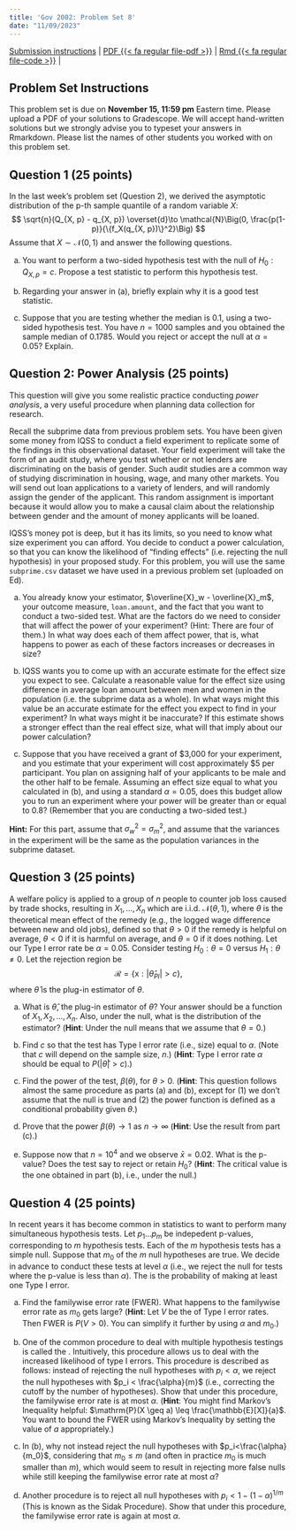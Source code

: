 ```yaml
---
title: 'Gov 2002: Problem Set 8'
date: "11/09/2023"
---
```


[Submission instructions](problem-sets.qmd) | [PDF {{< fa regular file-pdf >}}](/files/assignments/pset_8.pdf) | [Rmd {{< fa regular file-code >}}](/files/assignments/pset_8.Rmd) | 


## Problem Set Instructions 

This problem set is due on **November 15, 11:59 pm** Eastern time. Please upload a PDF of your solutions to Gradescope. We will accept hand-written solutions but we strongly advise you to typeset your answers in Rmarkdown. Please list the names of other students you worked with on this problem set. 

## Question 1 (25 points)

In the last week's problem set (Question 2), we derived the asymptotic distribution of the p-th sample quantile of a random variable $X$:
$$
\sqrt{n}(Q_{X, p} - q_{X, p}) \overset{d}\to \mathcal{N}\Big(0, \frac{p(1-p)}{\{f_X(q_{X, p})\}^2}\Big)
$$
Assume that $X \sim \mathcal{N}(0, 1)$ and answer the following questions.

(a) You want to perform a two-sided hypothesis test with the null of $H_0: Q_{X, p} = c$. Propose a test statistic to perform this hypothesis test.

(b) Regarding your answer in (a), briefly explain why it is a good test statistic.

(c) Suppose that you are testing whether the median is 0.1, using a two-sided hypothesis test. You have $n = 1000$ samples and you obtained the sample median of 0.1785. Would you reject or accept the null at $\alpha = 0.05$? Explain.







## Question 2: Power Analysis (25 points)

This question will give you some realistic practice conducting *power analysis*, a very useful procedure when planning data collection for research.

Recall the subprime data from previous problem sets. You have been given some money from IQSS to conduct a field experiment to replicate some of the findings in this observational dataset. Your field experiment will take the form of an audit study, where you test whether or not lenders are discriminating on the basis of gender. Such audit studies are a common way of studying discrimination in housing, wage, and many other markets. You will send out loan applications to a variety of lenders, and will randomly assign the gender of the applicant. This random assignment is important because it would allow you to make a causal claim about the relationship between gender and the amount of money applicants will be loaned.

IQSS's money pot is deep, but it has its limits, so you need to know what size experiment you can afford. You decide to conduct a power calculation, so that you can know the likelihood of “finding effects” (i.e. rejecting the null hypothesis) in your proposed study. For this problem, you will use the same `subprime.csv` dataset we have used in a previous problem set (uploaded on Ed). 

(a) You already know your estimator, $\overline{X}_w - \overline{X}_m$, your outcome measure, `loan.amount`, and the fact that you want to conduct a two-sided test. What are the factors do we need to consider that will affect the power of your experiment?  (Hint: There are four of them.) In what way does each of them affect power, that is, what happens to power as each of these factors increases or decreases in size?

(b) IQSS wants you to come up with an accurate estimate for the effect size you expect to see. Calculate a reasonable value for the effect size using difference in average loan amount between men and women in the population (i.e. the subprime data as a whole). In what ways might this value be an accurate estimate for the effect you expect to find in your experiment? In what ways might it be inaccurate? If this estimate shows a stronger effect than the real effect size, what will that imply about our power calculation?

(c) Suppose that you have received a grant of \$3,000 for your experiment, and you estimate that your experiment will cost approximately \$5 per participant. You plan on assigning half of your applicants to be male and the other half to be female. Assuming an effect size equal to what you calculated in (b), and using a standard $\alpha = 0.05$, does this budget allow you to run an experiment where your power will be greater than or equal to $0.8$? (Remember that you are conducting a two-sided test.) 

**Hint:** For this part, assume that $\sigma_w^2 = \sigma_m^2$, and assume that the variances in the experiment will be the same as the population variances in the subprime dataset.

























## Question 3 (25 points)

A welfare policy is applied to a group of $n$ people to counter job loss caused by trade shocks, resulting in $X_1, \ldots, X_n$ which are i.i.d. $\mathcal{N}(\theta, 1)$, where $\theta$ is the theoretical mean effect of the remedy (e.g., the logged wage difference between new and old jobs), defined so that $\theta>0$ if the remedy is helpful on average, $\theta<0$ if it is harmful on average, and $\theta=0$ if it does nothing. Let our Type I error rate be $\alpha=0.05$. Consider testing $H_0: \theta=0$ versus $H_1: \theta \neq 0$. Let the rejection region be
$$
\mathcal{R}=\{\mathrm{x}:|\hat{\theta}_{PI}|>c\},
$$
where $\hat{\theta}$ is the plug-in estimator of $\theta$.

(a) What is $\hat{\theta}$, the plug-in estimator of $\theta$? Your answer should be a function of $X_1, X_2, ..., X_n$. Also, under the null, what is the distribution of the estimator? (**Hint**: Under the null means that we assume that $\theta = 0$.)

(b) Find $c$ so that the test has Type I error rate (i.e., size) equal to $\alpha$. (Note that $c$ will depend on the sample size, $n$.) (**Hint**: Type I error rate $\alpha$ should be equal to $P(|\hat\theta| > c)$.)

(c) Find the power of the test, $\beta(\theta)$, for $\theta > 0$. (**Hint**: This question follows almost the same procedure as parts (a) and (b), except for (1) we don't assume that the null is true and (2) the power function is defined as a conditional probability given $\theta$.)

(d) Prove that the power $\beta(\theta) \to 1$ as $n \to \infty$ (**Hint**: Use the result from part (c).)

(e) Suppose now that $n = 10^4$ and we observe $\bar x = 0.02$. What is the p-value? Does the test say to reject or retain $H_0$? (**Hint**: The critical value is the one obtained in part (b), i.e., under the null.)










## Question 4 (25 points)

In recent years it has become common in statistics to want to perform many simultaneous hypothesis tests. Let $p_1 \dots p_m$ be indepedent p-values, corresponding to $m$ hypothesis tests. Each of the $m$ hypothesis tests has a simple null. Suppose that $m_0$ of the $m$ null hypotheses are true. We decide in advance to conduct these tests at level $\alpha$ (i.e., we reject the null for tests where the p-value is less than $\alpha$). The \textit{familywise error rate} is the probability of making at least one Type I error.

(a) Find the familywise error rate (FWER). What happens to the familywise error rate as $m_0$ gets large? (**Hint**: Let $V$ be the \textit{number} of Type I error rates. Then FWER is $P(V > 0)$. You can simplify it further by using $\alpha$ and $m_0$.)

(b) One of the common procedure to deal with multiple hypothesis testings is called the \textit{Bonferroni procedure}. Intuitively, this procedure allows us to deal with the increased likelihood of type I errors. This procedure is described as follows: instead of rejecting the null hypotheses with $p_i < \alpha$, we reject the null hypotheses with $p_i < \frac{\alpha}{m}$ (i.e., correcting the cutoff by the number of hypotheses). Show that under this procedure, the familywise error rate is at most $\alpha$. (**Hint**: You might find Markov's Inequality helpful: $\mathrm{P}(X \geq a) \leq \frac{\mathbb{E}[X]}{a}$. You want to bound the FWER using Markov's Inequality by setting the value of $a$ appropriately.)

(c) In (b), why not instead reject the null hypotheses with $p_i<\frac{\alpha}{m_0}$, considering that $m_0 \leq m$ (and often in practice $m_0$ is much smaller than $m$), which would seem to result in rejecting more false nulls while still keeping the familywise error rate at most $\alpha$?

(d) Another procedure is to reject all null hypotheses with $p_i<1-(1-\alpha)^{1 / m}$ (This is known as the Sidak Procedure). Show that under this procedure, the familywise error rate is again at most $\alpha$.














